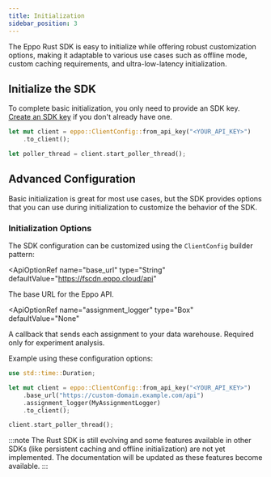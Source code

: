 ```yaml
---
title: Initialization
sidebar_position: 3
---
```



The Eppo Rust SDK is easy to initialize while offering robust customization options, making it adaptable to various use cases such as offline mode, custom caching requirements, and ultra-low-latency initialization.

## Initialize the SDK

To complete basic initialization, you only need to provide an SDK key. [Create an SDK key](/sdks/sdk-keys) if you don't already have one.

```rust
let mut client = eppo::ClientConfig::from_api_key("<YOUR_API_KEY>")
    .to_client();

let poller_thread = client.start_poller_thread();
```

## Advanced Configuration

Basic initialization is great for most use cases, but the SDK provides options that you can use during initialization to customize the behavior of the SDK.

### Initialization Options

The SDK configuration can be customized using the `ClientConfig` builder pattern:

<ApiOptionRef 
  name="base_url"
  type="String"
  defaultValue="https://fscdn.eppo.cloud/api"
>

The base URL for the Eppo API.
</ApiOptionRef>

<ApiOptionRef 
  name="assignment_logger"
  type="Box<dyn AssignmentLogger>"
  defaultValue="None"
>

A callback that sends each assignment to your data warehouse. Required only for experiment analysis.
</ApiOptionRef>

Example using these configuration options:

```rust
use std::time::Duration;

let mut client = eppo::ClientConfig::from_api_key("<YOUR_API_KEY>")
    .base_url("https://custom-domain.example.com/api")
    .assignment_logger(MyAssignmentLogger)
    .to_client();

client.start_poller_thread();
```

:::note
The Rust SDK is still evolving and some features available in other SDKs (like persistent caching and offline initialization) are not yet implemented. The documentation will be updated as these features become available.
::: 
